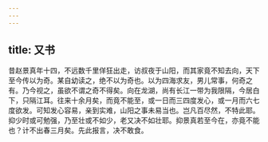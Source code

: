 ```yaml
---
---
---
```

title: 又书
---

昔赵景真年十四，不远数千里佯狂出走，访叔夜于山阳，而其家竟不知去向，天下至今传以为奇。某自幼读之，绝不以为奇也。以为四海求友，男儿常事，何奇之有。乃今视之，虽欲不谓之奇不得矣。向在龙湖，尚有长江一带为我限隔，今居白下，只隔江耳。往来十余月矣，而竟不能至，或一日而三四度发心，或一月而六七度欲发。可知发心容易，亲到实难，山阳之事未易当也。岂凡百尽然，不特此耶。抑少时或可勉强，乃至壮或不如少，老又决不如壮耶。抑景真若至今在，亦竟不能也？计不出春三月矣。先此报言，决不敢食。